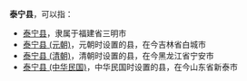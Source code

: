 '''泰宁县'''，可以指：
*[[泰宁县|泰宁县]]，隶属于福建省三明市
*[[泰宁县_(元朝)|泰宁县 (元朝)]]，元朝时设置的县，在今吉林省白城市
*[[泰宁县_(清朝)|泰宁县 (清朝)]]，清朝时设置的县，在今黑龙江省宁安市
*[[泰宁县_(中华民国)|泰宁县 (中华民国)]]，中华民国时设置的县，在今山东省新泰市

{{Disambig|T|cat=三字中国县名消歧义}}